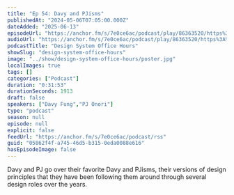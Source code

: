 ```yaml
---
title: "Ep 54: Davy and PJisms"
publishedAt: "2024-05-06T07:05:00.000Z"
dateAdded: "2025-06-13"
episodeUrl: "https://anchor.fm/s/7e0ce6ac/podcast/play/86363520/https%3A%2F%2Fd3ctxlq1ktw2nl.cloudfront.net%2Fstaging%2F2024-4-6%2F327e2b0b-df6b-930d-88c8-7a43ff7c8d63.mp3"
audioUrl: "https://anchor.fm/s/7e0ce6ac/podcast/play/86363520/https%3A%2F%2Fd3ctxlq1ktw2nl.cloudfront.net%2Fstaging%2F2024-4-6%2F327e2b0b-df6b-930d-88c8-7a43ff7c8d63.mp3"
podcastTitle: "Design System Office Hours"
showSlug: "design-system-office-hours"
image: "../show/design-system-office-hours/poster.jpg"
localImages: true
tags: []
categories: ["Podcast"]
duration: "0:31:53"
durationSeconds: 1913
draft: false
speakers: ["Davy Fung","PJ Onori"]
type: "podcast"
season: null
episode: null
explicit: false
feedUrl: "https://anchor.fm/s/7e0ce6ac/podcast/rss"
guid: "05862f4f-a745-46d5-b315-0eda0088e616"
hasEpisodeImage: false
---
```

Davy and PJ go over their favorite Davy and PJisms, their versions of design principles that they have been following them around through several design roles over the years.
